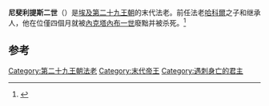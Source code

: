 {{Pharaoh Infobox | 
    Name=尼斐利提斯二世| 
    Image=|
Caption=|
ImageSize=|
    Alt=內法阿魯德二世|
   NomenHiero=| 
Nomen= | 
PrenomenHiero=|
 Prenomen=| 
Golden= |
 Nebty= | 
Horus= | 
HorusHiero= |
Reign=380 BCE|
Dynasty=[[第二十九王朝|第二十九王朝]] |
Coregency=|
Predecessor=[[哈科爾|哈科爾]]|
Successor=[[內克塔內布一世|內克塔內布一世]]（第三十王朝）|
Spouse=|
children=|
Father= 哈科爾|
Mother=| 
Born=|
Died=西元前380年|
Burial=|
Monuments=
}}
'''尼斐利提斯二世'''（{{lang-en|Nepherites II}}）是[[埃及第二十九王朝|埃及第二十九王朝]]的末代法老。前任法老[[哈科爾|哈科爾]]之子和继承人，他在位僅四個月就被[[內克塔內布一世|內克塔內布一世]]廢黜并被杀死。<ref>{{Cite web |url=http://www.phouka.com/pharaoh/pharaoh/dynasties/dyn29/03nepherites2.html |title=Nepherites II |accessdate=2013-08-24 |archive-date=2012-02-19 |archive-url=https://web.archive.org/web/20120219202201/http://www.phouka.com/pharaoh/pharaoh/dynasties/dyn29/03nepherites2.html |dead-url=yes }}</ref>

==参考==
{{reflist}}

{{Pharaoh | Prev=[[哈科爾|哈科爾]] | Dynasty=[[埃及第二十九王朝|第二十九王朝]] | Next=[[內克塔內布一世|內克塔內布一世]]（第三十王朝）}}
{{著名埃及统治者}}
[[Category:第二十九王朝法老|Category:第二十九王朝法老]]
[[Category:末代帝王|Category:末代帝王]]
[[Category:遇刺身亡的君主|Category:遇刺身亡的君主]]